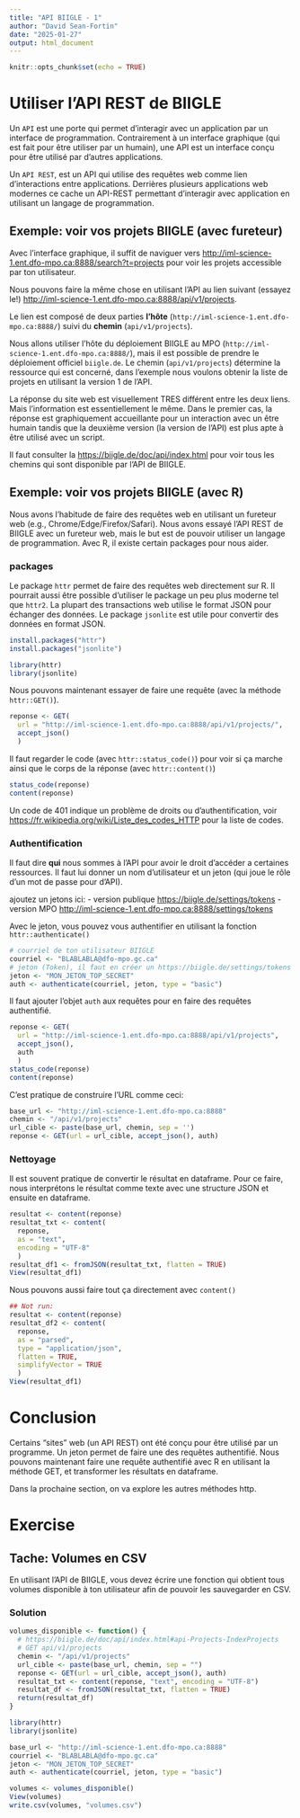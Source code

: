 ```yaml
---
title: "API BIIGLE - 1"
author: "David Sean-Fortin"
date: "2025-01-27"
output: html_document
---
```


```r
knitr::opts_chunk$set(echo = TRUE)
```

# Utiliser l'API REST de BIIGLE

Un `API` est une porte qui permet d'interagir avec un application par un interface de programmation. Contrairement à un interface graphique (qui est fait pour être utiliser par un humain), une API est un interface conçu pour être utilisé par d'autres applications.

Un `API REST`, est un API qui utilise des requêtes web comme lien d'interactions entre applications. Derrières plusieurs applications web modernes ce cache un API-REST permettant d'interagir avec application en utilisant un langage de programmation.

## Exemple: voir vos projets BIIGLE (avec fureteur)

Avec l'interface graphique, il suffit de naviguer vers <http://iml-science-1.ent.dfo-mpo.ca:8888/search?t=projects> pour voir les projets accessible par ton utilisateur.

Nous pouvons faire la même chose en utilisant l'API au lien suivant (essayez le!) <http://iml-science-1.ent.dfo-mpo.ca:8888/api/v1/projects>.

Le lien est composé de deux parties **l'hôte** (`http://iml-science-1.ent.dfo-mpo.ca:8888/`) suivi du **chemin** (`api/v1/projects`).

Nous allons utiliser l'hôte du déploiement BIIGLE au MPO (`http://iml-science-1.ent.dfo-mpo.ca:8888/`), mais il est possible de prendre le déploiement officiel `biigle.de`. Le chemin (`api/v1/projects`) détermine la ressource qui est concerné, dans l'exemple nous voulons obtenir la liste de projets en utilisant la version 1 de l'API.

La réponse du site web est visuellement TRES différent entre les deux liens. Mais l'information est essentiellement le même. Dans le premier cas, la réponse est graphiquement accueillante pour un interaction avec un être humain tandis que la deuxième version (la version de l'API) est plus apte à être utilisé avec un script.

Il faut consulter la [https://biigle.de/doc/api/index.html](documentation%20de%20l'API%20de%20Biigle) pour voir tous les chemins qui sont disponible par l'API de BIIGLE.

## Exemple: voir vos projets BIIGLE (avec R)

Nous avons l'habitude de faire des requêtes web en utilisant un fureteur web (e.g., Chrome/Edge/Firefox/Safari). Nous avons essayé l'API REST de BIIGLE avec un fureteur web, mais le but est de pouvoir utiliser un langage de programmation. Avec R, il existe certain packages pour nous aider.

### packages

Le package `httr` permet de faire des requêtes web directement sur R. Il pourrait aussi être possible d'utiliser le package un peu plus moderne tel que `httr2`.
La plupart des transactions web utilise le format JSON pour échanger des données. Le package `jsonlite` est utile pour convertir des données en format JSON.

```r

install.packages("httr")
install.packages("jsonlite")
```

```r
library(httr)
library(jsonlite)
```

Nous pouvons maintenant essayer de faire une requête (avec la méthode `httr::GET()`).

```r
reponse <- GET(
  url = "http://iml-science-1.ent.dfo-mpo.ca:8888/api/v1/projects/",
  accept_json()
  )
```

Il faut regarder le code (avec `httr::status_code()`) pour voir si ça marche ainsi que le corps de la réponse (avec `httr::content()`)

```r
status_code(reponse)
content(reponse)
```

Un code de 401 indique un problème de droits ou d'authentification, voir [https://fr.wikipedia.org/wiki/Liste_des_codes_HTTP](une%20list%20de%20codes%20et%20leur%20d/finitions) pour la liste de codes.

### Authentification

Il faut dire **qui** nous sommes à l'API pour avoir le droit d'accéder a certaines ressources. Il faut lui donner un nom d'utilisateur et un jeton (qui joue le rôle d'un mot de passe pour d'API).

ajoutez un jetons ici:
-   version publique <https://biigle.de/settings/tokens>
-   version MPO  <http://iml-science-1.ent.dfo-mpo.ca:8888/settings/tokens>

Avec le jeton, vous pouvez vous authentifier en utilisant la fonction `httr::authenticate()`

```r
# courriel de ton utilisateur BIIGLE
courriel <- "BLABLABLA@dfo-mpo.gc.ca"
# jeton (Token), il faut en créer un https://biigle.de/settings/tokens
jeton <- "MON_JETON_TOP_SECRET"
auth <- authenticate(courriel, jeton, type = "basic")
```

Il faut ajouter l'objet `auth` aux requêtes pour en faire des requêtes authentifié.
```r
reponse <- GET(
  url = "http://iml-science-1.ent.dfo-mpo.ca:8888/api/v1/projects",
  accept_json(),
  auth
  )
status_code(reponse)
content(reponse)
```

C'est pratique de construire l'URL comme ceci:
```r
base_url <- "http://iml-science-1.ent.dfo-mpo.ca:8888"
chemin <- "/api/v1/projects"
url_cible <- paste(base_url, chemin, sep = '')
reponse <- GET(url = url_cible, accept_json(), auth)
```

### Nettoyage

Il est souvent pratique de convertir le résultat en dataframe. Pour ce faire, nous interprétons le résultat comme texte avec une structure JSON et ensuite en dataframe.

```r
resultat <- content(reponse)
resultat_txt <- content(
  reponse,
  as = "text",
  encoding = "UTF-8"
  )
resultat_df1 <- fromJSON(resultat_txt, flatten = TRUE)
View(resultat_df1)
```


Nous pouvons aussi faire tout ça directement avec `content()`
```r

## Not run: 
resultat <- content(reponse)
resultat_df2 <- content(
  reponse,
  as = "parsed",
  type = "application/json",
  flatten = TRUE,
  simplifyVector = TRUE
  )
View(resultat_df1)
```

# Conclusion

Certains "sites" web (un API REST) ont été conçu pour être utilisé par un programme. Un jeton permet de faire une des requêtes authentifié. Nous pouvons maintenant faire une requête authentifié avec R en utilisant la méthode GET, et transformer les résultats en dataframe.

Dans la prochaine section, on va explore les autres méthodes http.

# Exercise

## Tache: Volumes en CSV

En utilisant l'API de BIIGLE, vous devez écrire une fonction qui obtient tous volumes disponible à ton utilisateur afin de pouvoir les sauvegarder en CSV.

### Solution

```r
volumes_disponible <- function() {
  # https://biigle.de/doc/api/index.html#api-Projects-IndexProjects
  # GET api/v1/projects
  chemin <- "/api/v1/projects"
  url_cible <- paste(base_url, chemin, sep = "")
  reponse <- GET(url = url_cible, accept_json(), auth)
  resultat_txt <- content(reponse, "text", encoding = "UTF-8")
  resultat_df <- fromJSON(resultat_txt, flatten = TRUE)
  return(resultat_df)
}

library(httr)
library(jsonlite)

base_url <- "http://iml-science-1.ent.dfo-mpo.ca:8888"
courriel <- "BLABLABLA@dfo-mpo.gc.ca"
jeton <- "MON_JETON_TOP_SECRET"
auth <- authenticate(courriel, jeton, type = "basic")

volumes <- volumes_disponible()
View(volumes)
write.csv(volumes, "volumes.csv")
```

